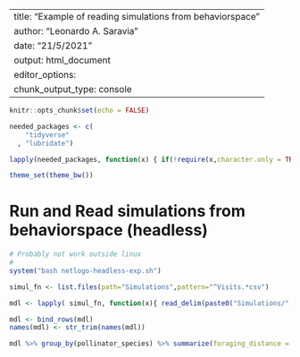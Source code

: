 
---
title: "Example of reading simulations from behaviorspace"
author: "Leonardo A. Saravia"
date: "21/5/2021"
output: html_document
editor_options: 
  chunk_output_type: console
---

```r
knitr::opts_chunk$set(echo = FALSE)

needed_packages <- c(
    "tidyverse"
  , "lubridate")

lapply(needed_packages, function(x) { if(!require(x,character.only = TRUE)) install.packages(x)} )

theme_set(theme_bw())

```

# Run and Read simulations from behaviorspace (headless)

```r

# Probably not work outside linux
#
system("bash netlogo-headless-exp.sh")

simul_fn <- list.files(path="Simulations",pattern="^Visits.*csv")

mdl <- lapply( simul_fn, function(x){ read_delim(paste0("Simulations/",x),";") })

mdl <- bind_rows(mdl)
names(mdl) <- str_trim(names(mdl))

mdl %>% group_by(pollinator_species) %>% summarize(foraging_distance = mean(foraging_distance) )

```

